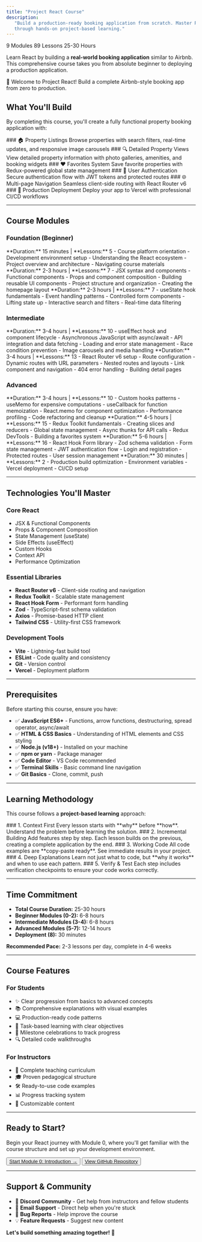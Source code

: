 ```yaml
---
title: "Project React Course"
description:
   "Build a production-ready booking application from scratch. Master React
   through hands-on project-based learning."
---
```



<div className='flex gap-2 mb-4 flex-wrap'>
   <Badge variant='primary'>9 Modules</Badge>
   <Badge variant='success'>89 Lessons</Badge>
   <Badge>25-30 Hours</Badge>
</div>

Learn React by building a **real-world booking application** similar to Airbnb.
This comprehensive course takes you from absolute beginner to deploying a
production application.

<Banner variant='rainbow' id='react-course-banner'>
   🚀 Welcome to Project React! Build a complete Airbnb-style booking app from
   zero to production.
</Banner>

## What You'll Build

By completing this course, you'll create a fully functional property booking
application with:

<Steps>
   <Step>
      ### 🏠 Property Listings Browse properties with search filters, real-time updates, and responsive image carousels
   </Step>
   <Step>
      ### 🔍 Detailed Property Views View detailed property information with photo galleries, amenities, and booking widgets
   </Step>
   <Step>
      ### ❤️ Favorites System Save favorite properties with Redux-powered global state management
   </Step>
   <Step>
      ### 🔐 User Authentication Secure authentication flow with JWT tokens and protected routes
   </Step>
   <Step>
      ### 🌐 Multi-page Navigation Seamless client-side routing with React Router v6
   </Step>
   <Step>
      ### 🚀 Production Deployment Deploy your app to Vercel with professional CI/CD workflows
   </Step>
</Steps>

---

## Course Modules

### Foundation (Beginner)

<Accordions type='single'>
   <Accordion id='m0' title='Module 0: Introduction' value='m0'>
      **Duration:** 15 minutes | **Lessons:** 5 - Course platform orientation -
      Development environment setup - Understanding the React ecosystem -
      Project overview and architecture - Navigating course materials
   </Accordion>
   <Accordion id='m1' title='Module 1: React Fundamentals' value='m1'>
      **Duration:** 2-3 hours | **Lessons:** 7 - JSX syntax and components -
      Functional components - Props and component composition - Building
      reusable UI components - Project structure and organization - Creating the
      homepage layout
   </Accordion>
   <Accordion id='m2' title='Module 2: State & Events' value='m2'>
      **Duration:** 2-3 hours | **Lessons:** 7 - useState hook fundamentals -
      Event handling patterns - Controlled form components - Lifting state up -
      Interactive search and filters - Real-time data filtering
   </Accordion>
</Accordions>

### Intermediate

<Accordions type='single'>
   <Accordion id='m3' title='Module 3: Effects & Data Fetching' value='m3'>
      **Duration:** 3-4 hours | **Lessons:** 10 - useEffect hook and component
      lifecycle - Asynchronous JavaScript with async/await - API integration and
      data fetching - Loading and error state management - Race condition
      prevention - Image carousels and media handling
   </Accordion>
   <Accordion id='m4' title='Module 4: Routes & Navigation' value='m4'>
      **Duration:** 3-4 hours | **Lessons:** 13 - React Router v6 setup - Route
      configuration - Dynamic routes with URL parameters - Nested routes and
      layouts - Link component and navigation - 404 error handling - Building
      detail pages
   </Accordion>
</Accordions>

### Advanced

<Accordions type='single'>
   <Accordion id='m5' title='Module 5: Hooks & Performance' value='m5'>
      **Duration:** 3-4 hours | **Lessons:** 10 - Custom hooks patterns -
      useMemo for expensive computations - useCallback for function memoization
      - React.memo for component optimization - Performance profiling - Code
      refactoring and cleanup
   </Accordion>
   <Accordion id='m6' title='Module 6: State Management' value='m6'>
      **Duration:** 4-5 hours | **Lessons:** 15 - Redux Toolkit fundamentals -
      Creating slices and reducers - Global state management - Async thunks for
      API calls - Redux DevTools - Building a favorites system
   </Accordion>

   <Accordion id='m7' title='Module 7: Forms & Authentication' value='m7'>
      **Duration:** 5-6 hours | **Lessons:** 16 - React Hook Form library - Zod
      schema validation - Form state management - JWT authentication flow -
      Login and registration - Protected routes - User session management
   </Accordion>
   <Accordion id='m8' title='Module 8: Deployment' value='m8'>
      **Duration:** 30 minutes | **Lessons:** 2 - Production build optimization
      - Environment variables - Vercel deployment - CI/CD setup
   </Accordion>
</Accordions>

---

## Technologies You'll Master

### Core React

-  JSX & Functional Components
-  Props & Component Composition
-  State Management (useState)
-  Side Effects (useEffect)
-  Custom Hooks
-  Context API
-  Performance Optimization

### Essential Libraries

-  **React Router v6** - Client-side routing and navigation
-  **Redux Toolkit** - Scalable state management
-  **React Hook Form** - Performant form handling
-  **Zod** - TypeScript-first schema validation
-  **Axios** - Promise-based HTTP client
-  **Tailwind CSS** - Utility-first CSS framework

### Development Tools

-  **Vite** - Lightning-fast build tool
-  **ESLint** - Code quality and consistency
-  **Git** - Version control
-  **Vercel** - Deployment platform

---

## Prerequisites

Before starting this course, ensure you have:

-  ✅ **JavaScript ES6+** - Functions, arrow functions, destructuring, spread
   operator, async/await
-  ✅ **HTML & CSS Basics** - Understanding of HTML elements and CSS styling
-  ✅ **Node.js (v18+)** - Installed on your machine
-  ✅ **npm or yarn** - Package manager
-  ✅ **Code Editor** - VS Code recommended
-  ✅ **Terminal Skills** - Basic command line navigation
-  ✅ **Git Basics** - Clone, commit, push

---

## Learning Methodology

This course follows a **project-based learning** approach:

<Steps>
   <Step>
      ### 1. Context First Every lesson starts with **why** before **how**. Understand the problem before learning the solution.
   </Step>
   <Step>
      ### 2. Incremental Building Add features step by step. Each lesson builds on the previous, creating a complete application by the end.
   </Step>
   <Step>
      ### 3. Working Code All code examples are **copy-paste ready**. See immediate results in your project.
   </Step>
   <Step>
      ### 4. Deep Explanations Learn not just what to code, but **why it works** and when to use each pattern.
   </Step>
   <Step>
      ### 5. Verify & Test Each step includes verification checkpoints to ensure your code works correctly.
   </Step>
</Steps>

---

## Time Commitment

-  **Total Course Duration:** 25-30 hours
-  **Beginner Modules (0-2):** 6-8 hours
-  **Intermediate Modules (3-4):** 6-8 hours
-  **Advanced Modules (5-7):** 12-14 hours
-  **Deployment (8):** 30 minutes

**Recommended Pace:** 2-3 lessons per day, complete in 4-6 weeks

---

## Course Features

### For Students

-  ✨ Clear progression from basics to advanced concepts
-  📚 Comprehensive explanations with visual examples
-  💻 Production-ready code patterns
-  🎯 Task-based learning with clear objectives
-  🎉 Milestone celebrations to track progress
-  🔍 Detailed code walkthroughs

### For Instructors

-  📖 Complete teaching curriculum
-  🎓 Proven pedagogical structure
-  🛠️ Ready-to-use code examples
-  📊 Progress tracking system
-  🎨 Customizable content

---

## Ready to Start?

Begin your React journey with Module 0, where you'll get familiar with the
course structure and set up your development environment.

<div className='mt-6 flex gap-4'>
   <Button asChild>
      <a href='/docs/react/m0'>Start Module 0: Introduction →</a>
   </Button>
   <Button variant='outline' asChild>
      <a href='https://github.com/your-repo/project-react' target='_blank'>
         View GitHub Repository
      </a>
   </Button>
</div>

---

## Support & Community

-  💬 **Discord Community** - Get help from instructors and fellow students
-  📧 **Email Support** - Direct help when you're stuck
-  🐛 **Bug Reports** - Help improve the course
-  💡 **Feature Requests** - Suggest new content

**Let's build something amazing together!** 🚀
